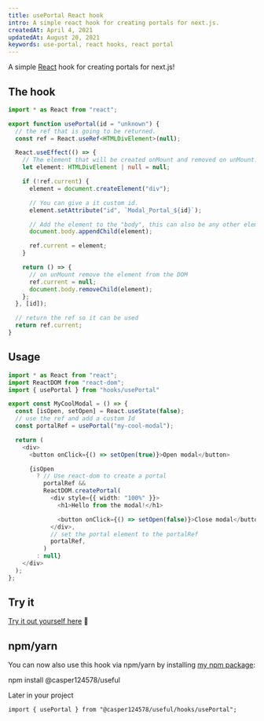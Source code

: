 ```yaml
---
title: usePortal React hook
intro: A simple react hook for creating portals for next.js.
createdAt: April 4, 2021
updatedAt: August 20, 2021
keywords: use-portal, react hooks, react portal
---
```


A simple [React](https://github.com/facebook/react) hook for creating portals for next.js!

## The hook

```tsx:src/hooks/usePortal.ts
import * as React from "react";

export function usePortal(id = "unknown") {
  // the ref that is going to be returned.
  const ref = React.useRef<HTMLDivElement>(null);

  React.useEffect(() => {
    // The element that will be created onMount and removed on unMount.
    let element: HTMLDivElement | null = null;

    if (!ref.current) {
      element = document.createElement("div");

      // You can give a it custom id.
      element.setAttribute("id", `Modal_Portal_${id}`);

      // Add the element to the "body", this can also be any other element.
      document.body.appendChild(element);

      ref.current = element;
    }

    return () => {
      // on unMount remove the element from the DOM
      ref.current = null;
      document.body.removeChild(element);
    };
  }, [id]);

  // return the ref so it can be used
  return ref.current;
}
```

## Usage

```tsx:src/App.ts
import * as React from "react";
import ReactDOM from "react-dom";
import { usePortal } from "hooks/usePortal"

export const MyCoolModal = () => {
  const [isOpen, setOpen] = React.useState(false);
  // use the ref and add a custom Id
  const portalRef = usePortal("my-cool-modal");

  return (
    <div>
      <button onClick={() => setOpen(true)}>Open modal</button>

      {isOpen
        ? // Use react-dom to create a portal
          portalRef &&
          ReactDOM.createPortal(
            <div style={{ width: "100%" }}>
              <h1>Hello from the modal!</h1>

              <button onClick={() => setOpen(false)}>Close modal</button>
            </div>,
            // set the portal element to the portalRef
            portalRef,
          )
        : null}
    </div>
  );
};
```

## Try it

[Try it out yourself here](https://codesandbox.io/s/admiring-lake-5b30h) 🚀

## npm/yarn

You can now also use this hook via npm/yarn by installing [my npm package](https://npm.im/@casper124578/useful):

<CommandLine>npm install @casper124578/useful</CommandLine>

Later in your project

```tsx
import { usePortal } from "@casper124578/useful/hooks/usePortal";
```
